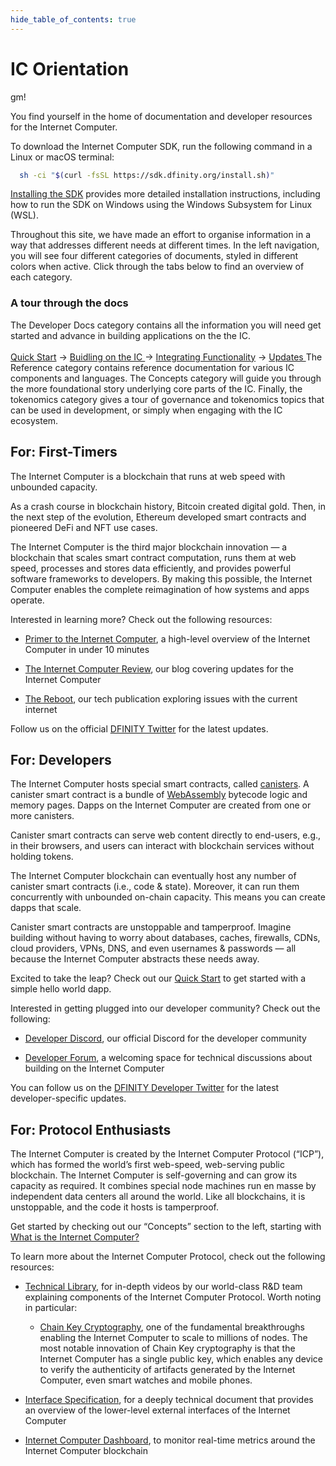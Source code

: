 ```yaml
--- 
hide_table_of_contents: true
---
```



# IC Orientation

gm!

You find yourself in the home of documentation and developer resources for the Internet Computer.

To download the Internet Computer SDK, run the following command in a Linux or macOS terminal:

``` bash
  sh -ci "$(curl -fsSL https://sdk.dfinity.org/install.sh)"
```

[Installing the SDK](build/install-upgrade-remove) provides more detailed installation instructions, including how to run the SDK on Windows using the Windows Subsystem for Linux (WSL).

<!-- :::note

Qualified developers can access $20 worth of free cycles to begin deploying canister smart contracts to the Internet Computer blockchain. [Claim your free cycles](https://faucet.dfinity.org/auth)

::: -->
Throughout this site, we have made an effort to organise information in a way that addresses different needs at different times. 
In the left navigation, you will see four different categories of documents, styled in different colors when active.
Click through the tabs below to find an overview of each category. 

<Tabs>
  <TabItem value="docs" label='Developer Docs' attributes={{className: styles.docs}}>
    <h3> A tour through the docs </h3>
    The Developer Docs category contains all the information you will need get started and advance in building applications on the the IC.
    <br></br>
    <a href="quickstart/hello10mins"> Quick Start</a> &rarr; <a href="build/index">Buidling on the IC </a> &rarr; <a href="functionality/index">Integrating Functionality</a> &rarr; <a href="updates/index">Updates </a>
    
  </TabItem>
  <TabItem value="refs" label='References' attributes={{className: styles.refs}}>
    The Reference category contains reference documentation for various IC components and languages.
  </TabItem>
  <TabItem value="concepts" label='Concepts' attributes={{className: styles.concepts}}>
    The Concepts category will guide you through the more foundational story underlying core parts of the IC.
  </TabItem>
  <TabItem value="tokens" label='Tokenomics' attributes={{className: styles.tokens}}>
    Finally, the tokenomics category gives a tour of governance and tokenomics topics that can be used in development, or simply when engaging with the IC ecosystem.
  </TabItem>
</Tabs>



## For: First-Timers

The Internet Computer is a blockchain that runs at web speed with unbounded capacity.

As a crash course in blockchain history, Bitcoin created digital gold. Then, in the next step of the evolution, Ethereum developed smart contracts and pioneered DeFi and NFT use cases.

The Internet Computer is the third major blockchain innovation — a blockchain that scales smart contract computation, runs them at web speed, processes and stores data efficiently, and provides powerful software frameworks to developers. By making this possible, the Internet Computer enables the complete reimagination of how systems and apps operate.

Interested in learning more? Check out the following resources:

-   [Primer to the Internet Computer](https://www.youtube.com/watch?v=YWHTNr8RZHg&list=PLuhDt1vhGcrf4DgKZecU3ar_RA1cB0vUT&index=17&ab_channel=DFINITY), a high-level overview of the Internet Computer in under 10 minutes

-   [The Internet Computer Review](https://medium.com/dfinity), our blog covering updates for the Internet Computer

-   [The Reboot](https://thereboot.com/), our tech publication exploring issues with the current internet

Follow us on the official [DFINITY Twitter](https://twitter.com/dfinity) for the latest updates.

## For: Developers

The Internet Computer hosts special smart contracts, called [canisters](https://medium.com/dfinity/software-canisters-an-evolution-of-smart-contracts-internet-computer-f1f92f1bfffb). A canister smart contract is a bundle of [WebAssembly](https://webassembly.org/) bytecode logic and memory pages. Dapps on the Internet Computer are created from one or more canisters.

Canister smart contracts can serve web content directly to end-users, e.g., in their browsers, and users can interact with blockchain services without holding tokens.

The Internet Computer blockchain can eventually host any number of canister smart contracts (i.e., code & state). Moreover, it can run them concurrently with unbounded on-chain capacity. This means you can create dapps that scale.

Canister smart contracts are unstoppable and tamperproof. Imagine building without having to worry about databases, caches, firewalls, CDNs, cloud providers, VPNs, DNS, and even usernames & passwords — all because the Internet Computer abstracts these needs away.

Excited to take the leap? Check out our [Quick Start](quickstart:quickstart-intro) to get started with a simple hello world dapp.

Interested in getting plugged into our developer community? Check out the following:

-   [Developer Discord](https://discord.gg/cA7y6ezyE2), our official Discord for the developer community

-   [Developer Forum](https://forum.dfinity.org/), a welcoming space for technical discussions about building on the Internet Computer

You can follow us on the [DFINITY Developer Twitter](https://twitter.com/dfinitydev) for the latest developer-specific updates.

## For: Protocol Enthusiasts

The Internet Computer is created by the Internet Computer Protocol (“ICP”), which has formed the world’s first web-speed, web-serving public blockchain. The Internet Computer is self-governing and can grow its capacity as required. It combines special node machines run en masse by independent data centers all around the world. Like all blockchains, it is unstoppable, and the code it hosts is tamperproof.

Get started by checking out our “Concepts” section to the left, starting with [What is the Internet Computer?](../concepts/what-is-IC)

To learn more about the Internet Computer Protocol, check out the following resources:

-   [Technical Library](https://dfinity.org/technicals/), for in-depth videos by our world-class R&D team explaining components of the Internet Computer Protocol. Worth noting in particular:

    -   [Chain Key Cryptography](https://dfinity.org/technicals/chain-key-technology), one of the fundamental breakthroughs enabling the Internet Computer to scale to millions of nodes. The most notable innovation of Chain Key cryptography is that the Internet Computer has a single public key, which enables any device to verify the authenticity of artifacts generated by the Internet Computer, even smart watches and mobile phones.

-   [Interface Specification](../references/ic-interface-spec), for a deeply technical document that provides an overview of the lower-level external interfaces of the Internet Computer

-   [Internet Computer Dashboard](https://dashboard.internetcomputer.org/), to monitor real-time metrics around the Internet Computer blockchain
